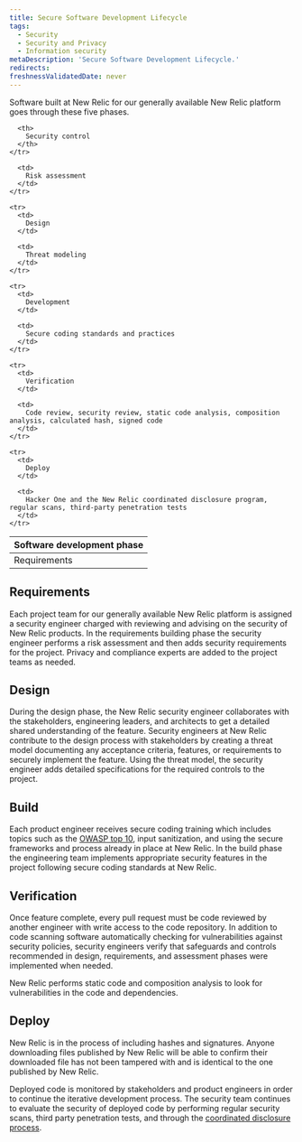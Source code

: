 ```yaml
---
title: Secure Software Development Lifecycle
tags:
  - Security
  - Security and Privacy
  - Information security
metaDescription: 'Secure Software Development Lifecycle.'
redirects:
freshnessValidatedDate: never
---
```


Software built at New Relic for our generally available New Relic platform goes through these five phases.

<table>
  <thead>
    <tr>
      <th style={{ width: "400px"}}>
        Software development phase
      </th>

      <th>
        Security control
      </th>
    </tr>
  </thead>

  <tbody>
    <tr>
      <td>
        Requirements
      </td>

      <td>
        Risk assessment
      </td>
    </tr>

    <tr>
      <td>
        Design
      </td>

      <td>
        Threat modeling
      </td>
    </tr>

    <tr>
      <td>
        Development
      </td>

      <td>
        Secure coding standards and practices
      </td>
    </tr>

    <tr>
      <td>
        Verification
      </td>

      <td>
        Code review, security review, static code analysis, composition analysis, calculated hash, signed code
      </td>
    </tr>

    <tr>
      <td>
        Deploy
      </td>

      <td>
        Hacker One and the New Relic coordinated disclosure program, regular scans, third-party penetration tests
      </td>
    </tr>
  </tbody>
</table>

## Requirements

Each project team for our generally available New Relic platform is assigned a security engineer charged with reviewing and advising on the security of New Relic products. In the requirements building phase the security engineer performs a risk assessment and then adds security requirements for the project. Privacy and compliance experts are added to the project teams as needed.

## Design

During the design phase, the New Relic security engineer collaborates with the stakeholders, engineering leaders, and architects to get a detailed shared understanding of the feature. Security engineers at New Relic contribute to the design process with stakeholders by creating a threat model documenting any acceptance criteria, features, or requirements to securely implement the feature. Using the threat model, the security engineer adds detailed specifications for the required controls to the project.

## Build

Each product engineer receives secure coding training which includes topics such as the [OWASP top 10](https://owasp.org/www-project-top-ten/), input sanitization, and using the secure frameworks and process already in place at New Relic. In the build phase the engineering team implements appropriate security features in the project following secure coding standards at New Relic.

## Verification

Once feature complete, every pull request must be code reviewed by another engineer with write access to the code repository. In addition to code scanning software automatically checking for vulnerabilities against security policies, security engineers verify that safeguards and controls recommended in design, requirements, and assessment phases were implemented when needed.

New Relic performs static code and composition analysis to look for vulnerabilities in the code and dependencies.

## Deploy

New Relic is in the process of including hashes and signatures. Anyone downloading files published by New Relic will be able to confirm their downloaded file has not been tampered with and is identical to the one published by New Relic.

Deployed code is monitored by stakeholders and product engineers in order to continue the iterative development process. The security team continues to evaluate the security of deployed code by performing regular security scans, third party penetration tests, and through the [coordinated disclosure process](/docs/security/new-relic-security/data-privacy/reporting-security-vulnerabilities).

